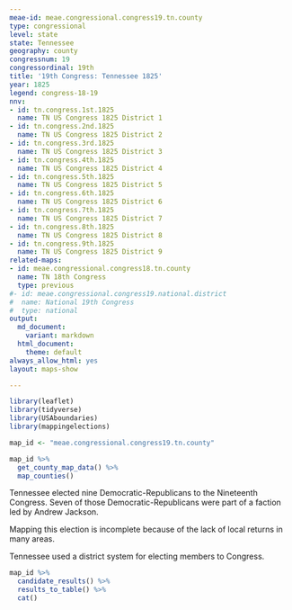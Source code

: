 ```yaml
---
meae-id: meae.congressional.congress19.tn.county
type: congressional
level: state
state: Tennessee
geography: county
congressnum: 19
congressordinal: 19th
title: '19th Congress: Tennessee 1825'
year: 1825
legend: congress-18-19
nnv:
- id: tn.congress.1st.1825
  name: TN US Congress 1825 District 1
- id: tn.congress.2nd.1825
  name: TN US Congress 1825 District 2
- id: tn.congress.3rd.1825
  name: TN US Congress 1825 District 3
- id: tn.congress.4th.1825
  name: TN US Congress 1825 District 4
- id: tn.congress.5th.1825
  name: TN US Congress 1825 District 5
- id: tn.congress.6th.1825
  name: TN US Congress 1825 District 6
- id: tn.congress.7th.1825
  name: TN US Congress 1825 District 7
- id: tn.congress.8th.1825
  name: TN US Congress 1825 District 8
- id: tn.congress.9th.1825
  name: TN US Congress 1825 District 9
related-maps:
- id: meae.congressional.congress18.tn.county
  name: TN 18th Congress
  type: previous
#- id: meae.congressional.congress19.national.district
#  name: National 19th Congress
#  type: national
output:
  md_document:
    variant: markdown
  html_document:
    theme: default
always_allow_html: yes
layout: maps-show

---
```


```r
library(leaflet)
library(tidyverse)
library(USAboundaries)
library(mappingelections)

map_id <- "meae.congressional.congress19.tn.county"
```

<div class="map">

```r
map_id %>%
  get_county_map_data() %>%
  map_counties()
```

</div>

Tennessee elected nine Democratic-Republicans to the Nineteenth Congress. Seven of those Democratic-Republicans were part of a faction led by Andrew Jackson.

Mapping this election is incomplete because of the lack of local returns in many areas.

Tennessee used a district system for electing members to Congress.

<div class="results-table">

```r
map_id %>%
  candidate_results() %>%
  results_to_table() %>%
  cat()
```

</div>

